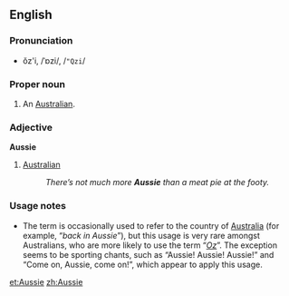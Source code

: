 ==English==

===Pronunciation===
*ŏz'i, /ˈɒzi/, /<tt>"Qzi</tt>/

===Proper noun===
{{en-noun}}

# {{italbrac|Australian|colloquial}} An [[Australian]].

===Adjective===
'''Aussie'''

# [[Australian]]
#: ''There’s not much more '''Aussie''' than a meat pie at the footy.''

===Usage notes===
*The term is occasionally used to refer to the country of [[Australia]] (for example, “''back in Aussie''”), but this usage is very rare amongst Australians, who are more likely to use the term “''[[Oz]]''”. The exception seems to be sporting chants, such as “Aussie! Aussie! Aussie!” and “Come on, Aussie, come on!”, which appear to apply this usage.

[[et:Aussie]]
[[zh:Aussie]]